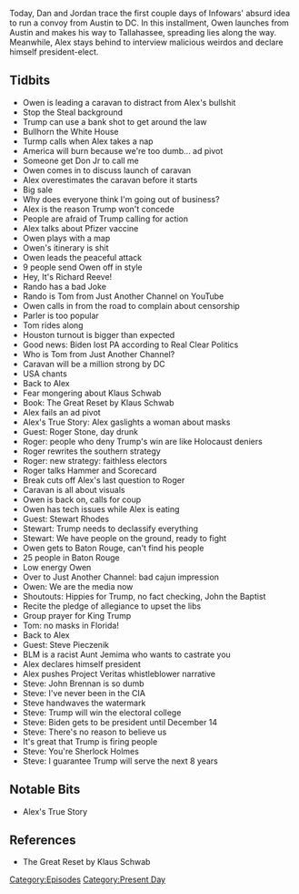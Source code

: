 {{DEFAULTSORT:
    #_EPISODE_0502:Dan's Cara-Vanity Project Part 1
}}{{Episode
    | title             = Dan's Cara-Vanity Project Part 1
    | caption           = [https://knowledgefight.libsyn.com/502-dans-cara-vanity-project-part-1-0 Listen to this episode on Libsyn]
    | episodeNumber     = 502
    | length            = 02:03:42
    | airDate           = November 13, 2020
    | coverageStartDate = November 9, 2020
    | coverageEndDate   = November 11, 2020
    | episodeType       = [[:Category:Present Day|Present Day]]
    | appearance        = [[Owen Shroyer]], [[Tom]], [[Klaus Schwab]], [[Roger Stone]], [[Stewart Rhodes]], [[Steve Pieczenik]], [[John Brennan]]
    | oocDrop           = I am the president!
    | previousEpisode   = [[501: November 7-8, 2020]]
    | nextEpisode       = [[503: Dan's Cara-Vanity Project Part 2]]
}}

{{Stub}}

Today, Dan and Jordan trace the first couple days of Infowars' absurd idea to run a convoy from Austin to DC. In this installment, Owen launches from Austin and makes his way to Tallahassee, spreading lies along the way. Meanwhile, Alex stays behind to interview malicious weirdos and declare himself president-elect.

==Tidbits==

*Owen is leading a caravan to distract from Alex's bullshit
*Stop the Steal background
*Trump can use a bank shot to get around the law
*Bullhorn the White House
*Turmp calls when Alex takes a nap
*America will burn because we're too dumb... ad pivot
*Someone get Don Jr to call me
*Owen comes in to discuss launch of caravan
*Alex overestimates the caravan before it starts
*Big sale
*Why does everyone think I'm going out of business?
*Alex is the reason Trump won't concede
*People are afraid of Trump calling for action
*Alex talks about Pfizer vaccine
*Owen plays with a map
*Owen's itinerary is shit
*Owen leads the peaceful attack
*9 people send Owen off in style
*Hey, It's Richard Reeve!
*Rando has a bad Joke
*Rando is Tom from Just Another Channel on YouTube
*Owen calls in from the road to complain about censorship
*Parler is too popular
*Tom rides along
*Houston turnout is bigger than expected
*Good news: Biden lost PA according to Real Clear Politics
*Who is Tom from Just Another Channel?
*Caravan will be a million strong by DC
*USA chants
*Back to Alex
*Fear mongering about Klaus Schwab
*Book: The Great Reset by Klaus Schwab
*Alex fails an ad pivot
*Alex's True Story: Alex gaslights a woman about masks
*Guest: Roger Stone, day drunk
*Roger: people who deny Trump's win are like Holocaust deniers
*Roger rewrites the southern strategy
*Roger: new strategy: faithless electors
*Roger talks Hammer and Scorecard
*Break cuts off Alex's last question to Roger
*Caravan is all about visuals
*Owen is back on, calls for coup
*Owen has tech issues while Alex is eating
*Guest: Stewart Rhodes
*Stewart: Trump needs to declassify everything
*Stewart: We have people on the ground, ready to fight
*Owen gets to Baton Rouge, can't find his people
*25 people in Baton Rouge
*Low energy Owen
*Over to Just Another Channel: bad cajun impression
*Owen: We are the media now
*Shoutouts: Hippies for Trump, no fact checking, John the Baptist
*Recite the pledge of allegiance to upset the libs
*Group prayer for King Trump
*Tom: no masks in Florida!
*Back to Alex
*Guest: Steve Pieczenik
*BLM is a racist Aunt Jemima who wants to castrate you
*Alex declares himself president
*Alex pushes Project Veritas whistleblower narrative
*Steve: John Brennan is so dumb
*Steve: I've never been in the CIA
*Steve handwaves the watermark
*Steve: Trump will win the electoral college
*Steve: Biden gets to be president until December 14
*Steve: There's no reason to believe us
*It's great that Trump is firing people
*Steve: You're Sherlock Holmes
*Steve: I guarantee Trump will serve the next 8 years

==Notable Bits==

*Alex's True Story

==References==

*The Great Reset by Klaus Schwab

[[Category:Episodes]]
[[Category:Present Day]]